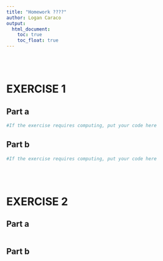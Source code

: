 ```yaml
---
title: "Homework ????"
author: Logan Caraco
output: 
  html_document:
    toc: true
    toc_float: true
---
```



\
\


# EXERCISE 1

## Part a


```r
#If the exercise requires computing, put your code here
```



## Part b

```r
#If the exercise requires computing, put your code here
```


\
\


# EXERCISE 2

## Part a

``` r
```

## Part b

``` r
```

